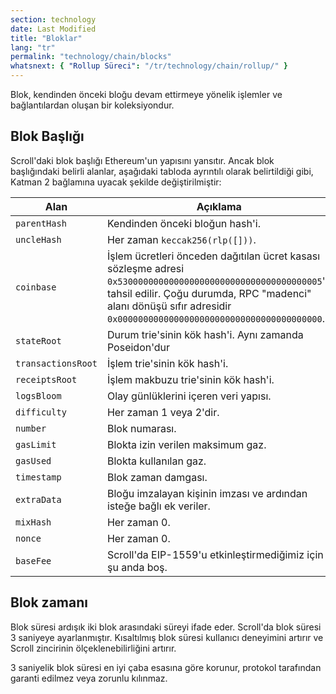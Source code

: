 ```yaml
---
section: technology
date: Last Modified
title: "Bloklar"
lang: "tr"
permalink: "technology/chain/blocks"
whatsnext: { "Rollup Süreci": "/tr/technology/chain/rollup/" }
---
```


Blok, kendinden önceki bloğu devam ettirmeye yönelik işlemler ve bağlantılardan oluşan bir koleksiyondur.

## Blok Başlığı

Scroll'daki blok başlığı Ethereum'un yapısını yansıtır. Ancak blok başlığındaki belirli alanlar, aşağıdaki tabloda ayrıntılı olarak belirtildiği gibi, Katman 2 bağlamına uyacak şekilde değiştirilmiştir:

| Alan                | Açıklama                                                           |
| ------------------- | ------------------------------------------------------------------ |
| `parentHash`        | Kendinden önceki bloğun hash'i.                                      |
| `uncleHash`         | Her zaman `keccak256(rlp([]))`.                                       |
| `coinbase`          | İşlem ücretleri önceden dağıtılan ücret kasası sözleşme adresi `0x5300000000000000000000000000000000000005`'e tahsil edilir. Çoğu durumda, RPC "madenci" alanı dönüşü sıfır adresidir `0x0000000000000000000000000000000000000000`. |
| `stateRoot`         | Durum trie'sinin kök hash'i. Aynı zamanda Poseidon'dur                |
| `transactionsRoot ` | İşlem trie'sinin kök hash'i.                             |
| `receiptsRoot `     | İşlem makbuzu trie'sinin kök hash'i.                    |
| `logsBloom`         | Olay günlüklerini içeren veri yapısı.                          |
| `difficulty`        | Her zaman 1 veya 2'dir.                                                     |
| `number`            | Blok numarası.                                                  |
| `gasLimit`          | Blokta izin verilen maksimum gaz.                              |
| `gasUsed`           | Blokta kullanılan gaz.                                         |
| `timestamp`         | Blok zaman damgası.                                                    |
| `extraData`         | Bloğu imzalayan kişinin imzası ve ardından isteğe bağlı ek veriler. |
| `mixHash`           | Her zaman 0.                                                          |
| `nonce`             | Her zaman 0.                                                          |
| `baseFee`           | Scroll'da EIP-1559'u etkinleştirmediğimiz için şu anda boş. |

## Blok zamanı

Blok süresi ardışık iki blok arasındaki süreyi ifade eder. Scroll'da blok süresi 3 saniyeye ayarlanmıştır. Kısaltılmış blok süresi kullanıcı deneyimini artırır ve Scroll zincirinin ölçeklenebilirliğini artırır.

3 saniyelik blok süresi en iyi çaba esasına göre korunur, protokol tarafından garanti edilmez veya zorunlu kılınmaz.
